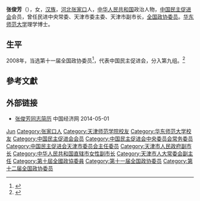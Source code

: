 '''张俊芳'''（{{bd|1956年|8月|}}），女，[[汉族|汉族]]，[[河北|河北]][[张家口|张家口]]人，[[中华人民共和国|中华人民共和国]]政治人物，[[中国民主促进会|中国民主促进会]]会员，曾任民进中央常委、天津市委主委、天津市副市长，[[全国政协委员|全国政协委员]]。[[华东师范大学|华东师范大学]]理学博士。

== 生平 ==
2008年，当选第十一届全国政协委员<ref>{{cite news|title=第十一届全国政协委员名单|url=http://www.indaa.com.cn/zt/2009qglh/zxzs/200903/t20090303_127573.html|accessdate=2013-04-09|newspaper=新华社北京1月25日电 中国人民政治协商会议第十一届全国委员会委员名单(共2237人，2008年1月25日政协第十届全国委员会常务委员会第二十次会议通过)|date=2008-01-25|deadurl=yes|archiveurl=https://web.archive.org/web/20130928014403/http://www.indaa.com.cn/zt/2009qglh/zxzs/200903/t20090303_127573.html|archivedate=2013-09-28|df=}}</ref>，代表中国民主促进会，分入第九组。<ref>{{cite news|title=全国政协信息-张俊芳|url=http://www.cppcc.gov.cn/CMS/wylibary/showJcwyxtInfoWylibary.action?tabJcwyxt.guid=11W0003040&wytype=wjwy|accessdate=2013-04-11|newspaper=全国政协委员会|archive-date=2019-05-21|archive-url=https://web.archive.org/web/20190521181352/http://www.cppcc.gov.cn/CMS/wylibary/showJcwyxtInfoWylibary.action?tabJcwyxt.guid=11W0003040&wytype=wjwy}}</ref>

== 參考文獻 ==
{{reflist}}

== 外部链接 ==
* [http://district.ce.cn/newarea/sddy/201302/01/t20130201_24088276_2.shtml 张俊芳同志简历] {{Wayback|url=http://district.ce.cn/newarea/sddy/201302/01/t20130201_24088276_2.shtml |date=20190520223507 }} 中国经济网 2014-05-01

{{中国民主促进会第十二届中央委员会}}
{{中国民主促进会第十三届中央委员会}}

{{Authority control}}
{{DEFAULTSORT:Zhang张}}
[[Category:张姓|Jun]]
[[Category:张家口人|Category:张家口人]]
[[Category:天津师范学院校友|Category:天津师范学院校友]]
[[Category:华东师范大学校友|Category:华东师范大学校友]]
[[Category:中国民主促进会会员|Category:中国民主促进会会员]]
[[Category:中国民主促进会中央委员会常务委员|Category:中国民主促进会中央委员会常务委员]]
[[Category:中国民主促进会天津市委员会主任委员|Category:中国民主促进会天津市委员会主任委员]]
[[Category:天津市人民政府副市长|Category:天津市人民政府副市长]]
[[Category:中华人民共和国直辖市女性副市长|Category:中华人民共和国直辖市女性副市长]]
[[Category:天津市人大常委会副主任|Category:天津市人大常委会副主任]]
[[Category:第十屆全國政協委員|Category:第十屆全國政協委員]]
[[Category:第十一届全国政协委员|Category:第十一届全国政协委员]]
[[Category:第十二届全国政协委员|Category:第十二届全国政协委员]]


{{中国政治人物小作品}}